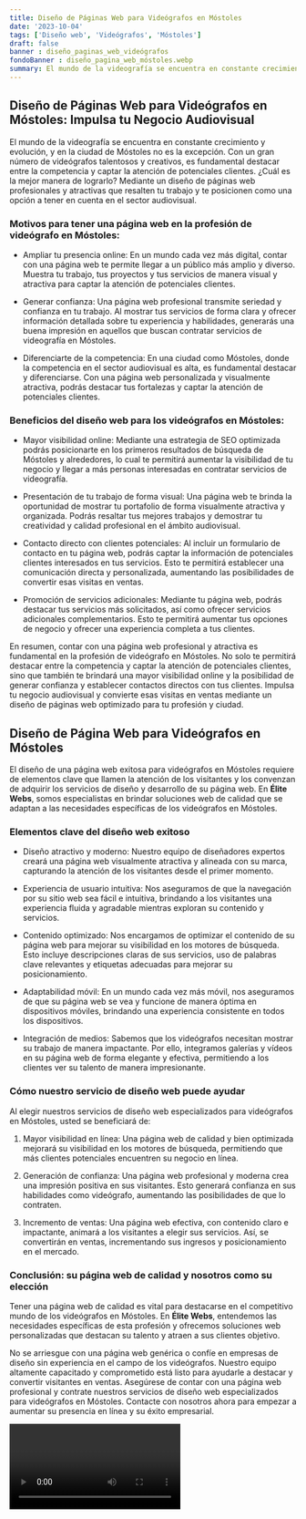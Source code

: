 ```yaml
---
title: Diseño de Páginas Web para Videógrafos en Móstoles
date: '2023-10-04'
tags: ['Diseño web', 'Videógrafos', 'Móstoles']
draft: false
banner : diseño_paginas_web_videógrafos
fondoBanner : diseño_pagina_web_móstoles.webp
summary: El mundo de la videografía se encuentra en constante crecimiento y evolución, y en la ciudad de Móstoles no es la excepción. Con un gran número de videógrafos talentosos y creativos, es fundamental destacar entre la competencia y captar la atención de potenciales clientes. ¿Cuál es la mejor manera de lograrlo? Mediante un diseño de páginas web profesionales y atractivas que resalten tu trabajo y te posicionen como una opción a tener en cuenta en el sector audiovisual.
---
```


## Diseño de Páginas Web para Videógrafos en Móstoles: Impulsa tu Negocio Audiovisual

El mundo de la videografía se encuentra en constante crecimiento y evolución, y en la ciudad de Móstoles no es la excepción. Con un gran número de videógrafos talentosos y creativos, es fundamental destacar entre la competencia y captar la atención de potenciales clientes. ¿Cuál es la mejor manera de lograrlo? Mediante un diseño de páginas web profesionales y atractivas que resalten tu trabajo y te posicionen como una opción a tener en cuenta en el sector audiovisual.

### Motivos para tener una página web en la profesión de videógrafo en Móstoles:

- Ampliar tu presencia online: En un mundo cada vez más digital, contar con una página web te permite llegar a un público más amplio y diverso. Muestra tu trabajo, tus proyectos y tus servicios de manera visual y atractiva para captar la atención de potenciales clientes.

- Generar confianza: Una página web profesional transmite seriedad y confianza en tu trabajo. Al mostrar tus servicios de forma clara y ofrecer información detallada sobre tu experiencia y habilidades, generarás una buena impresión en aquellos que buscan contratar servicios de videografía en Móstoles.

- Diferenciarte de la competencia: En una ciudad como Móstoles, donde la competencia en el sector audiovisual es alta, es fundamental destacar y diferenciarse. Con una página web personalizada y visualmente atractiva, podrás destacar tus fortalezas y captar la atención de potenciales clientes.

### Beneficios del diseño web para los videógrafos en Móstoles:

- Mayor visibilidad online: Mediante una estrategia de SEO optimizada podrás posicionarte en los primeros resultados de búsqueda de Móstoles y alrededores, lo cual te permitirá aumentar la visibilidad de tu negocio y llegar a más personas interesadas en contratar servicios de videografía.

- Presentación de tu trabajo de forma visual: Una página web te brinda la oportunidad de mostrar tu portafolio de forma visualmente atractiva y organizada. Podrás resaltar tus mejores trabajos y demostrar tu creatividad y calidad profesional en el ámbito audiovisual.

- Contacto directo con clientes potenciales: Al incluir un formulario de contacto en tu página web, podrás captar la información de potenciales clientes interesados en tus servicios. Esto te permitirá establecer una comunicación directa y personalizada, aumentando las posibilidades de convertir esas visitas en ventas.

- Promoción de servicios adicionales: Mediante tu página web, podrás destacar tus servicios más solicitados, así como ofrecer servicios adicionales complementarios. Esto te permitirá aumentar tus opciones de negocio y ofrecer una experiencia completa a tus clientes.

En resumen, contar con una página web profesional y atractiva es fundamental en la profesión de videógrafo en Móstoles. No solo te permitirá destacar entre la competencia y captar la atención de potenciales clientes, sino que también te brindará una mayor visibilidad online y la posibilidad de generar confianza y establecer contactos directos con tus clientes. Impulsa tu negocio audiovisual y convierte esas visitas en ventas mediante un diseño de páginas web optimizado para tu profesión y ciudad.

<GifSeo />

<Cta />

## Diseño de Página Web para Videógrafos en Móstoles

El diseño de una página web exitosa para videógrafos en Móstoles requiere de elementos clave que llamen la atención de los visitantes y los convenzan de adquirir los servicios de diseño y desarrollo de su página web. En **Élite Webs**, somos especialistas en brindar soluciones web de calidad que se adaptan a las necesidades específicas de los videógrafos en Móstoles.

### Elementos clave del diseño web exitoso

- Diseño atractivo y moderno: Nuestro equipo de diseñadores expertos creará una página web visualmente atractiva y alineada con su marca, capturando la atención de los visitantes desde el primer momento.

- Experiencia de usuario intuitiva: Nos aseguramos de que la navegación por su sitio web sea fácil e intuitiva, brindando a los visitantes una experiencia fluida y agradable mientras exploran su contenido y servicios.

- Contenido optimizado: Nos encargamos de optimizar el contenido de su página web para mejorar su visibilidad en los motores de búsqueda. Esto incluye descripciones claras de sus servicios, uso de palabras clave relevantes y etiquetas adecuadas para mejorar su posicionamiento.

- Adaptabilidad móvil: En un mundo cada vez más móvil, nos aseguramos de que su página web se vea y funcione de manera óptima en dispositivos móviles, brindando una experiencia consistente en todos los dispositivos.

- Integración de medios: Sabemos que los videógrafos necesitan mostrar su trabajo de manera impactante. Por ello, integramos galerías y vídeos en su página web de forma elegante y efectiva, permitiendo a los clientes ver su talento de manera impresionante.

### Cómo nuestro servicio de diseño web puede ayudar

Al elegir nuestros servicios de diseño web especializados para videógrafos en Móstoles, usted se beneficiará de:

1. Mayor visibilidad en línea: Una página web de calidad y bien optimizada mejorará su visibilidad en los motores de búsqueda, permitiendo que más clientes potenciales encuentren su negocio en línea.

2. Generación de confianza: Una página web profesional y moderna crea una impresión positiva en sus visitantes. Esto generará confianza en sus habilidades como videógrafo, aumentando las posibilidades de que lo contraten.

3. Incremento de ventas: Una página web efectiva, con contenido claro e impactante, animará a los visitantes a elegir sus servicios. Así, se convertirán en ventas, incrementando sus ingresos y posicionamiento en el mercado.

### Conclusión: su página web de calidad y nosotros como su elección

Tener una página web de calidad es vital para destacarse en el competitivo mundo de los videógrafos en Móstoles. En **Élite Webs**, entendemos las necesidades específicas de esta profesión y ofrecemos soluciones web personalizadas que destacan su talento y atraen a sus clientes objetivo.

No se arriesgue con una página web genérica o confíe en empresas de diseño sin experiencia en el campo de los videógrafos. Nuestro equipo altamente capacitado y comprometido está listo para ayudarle a destacar y convertir visitantes en ventas. Asegúrese de contar con una página web profesional y contrate nuestros servicios de diseño web especializados para videógrafos en Móstoles. Contacte con nosotros ahora para empezar a aumentar su presencia en línea y su éxito empresarial.

<Video />

<CtaBot job='Videógrafos' city='Móstoles'/>

<Gmaps query='Móstoles+españa+maps' />